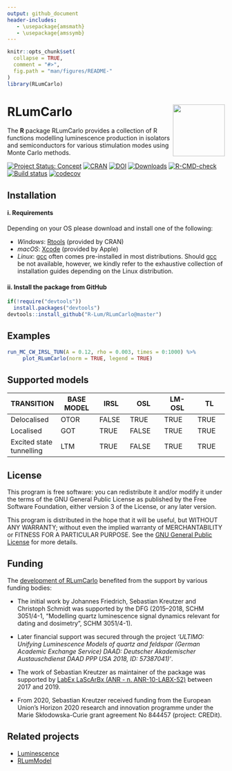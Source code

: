```yaml
---
output: github_document
header-includes:
   - \usepackage{amsmath}
   - \usepackage{amssymb}
---
```

<!-- README.md was auto-generated by README.Rmd. Please DO NOT edit by hand!-->

```r
knitr::opts_chunk$set(
  collapse = TRUE,
  comment = "#>",
  fig.path = "man/figures/README-"
)
library(RLumCarlo)
```

# RLumCarlo <img width=120px src="man/figures/Logo_RLumCarlo.png" align="right" />

The **R** package RLumCarlo provides a collection of R functions modelling luminescence production in isolators and semiconductors for various stimulation modes using Monte Carlo methods.

[![Project Status: Concept](https://www.repostatus.org/badges/latest/active.svg)](https://www.repostatus.org/#active)
[![CRAN](https://www.r-pkg.org/badges/version/RLumCarlo)](https://CRAN.R-project.org/package=RLumCarlo)
[![DOI](https://zenodo.org/badge/82188344.svg)](https://zenodo.org/badge/latestdoi/82188344)
[![Downloads](https://cranlogs.r-pkg.org/badges/grand-total/RLumCarlo)](https://www.r-pkg.org/pkg/RLumCarlo)
[![R-CMD-check](https://github.com/R-Lum/RLumCarlo/workflows/GitHub Actions CI/badge.svg)](https://github.com/R-Lum/RLumCarlo/actions)
[![Build status](https://ci.appveyor.com/api/projects/status/yxsmwa86jajhtesn?svg=true)](https://ci.appveyor.com/project/RLumSK/rlumcarlo)
[![codecov](https://app.codecov.io/gh/R-Lum/RLumCarlo/branch/master/graph/badge.svg?token=W0q5JUInf7)](https://app.codecov.io/gh/R-Lum/RLumCarlo)

## Installation

#### i. Requirements

Depending on your OS please download and install one of the following:

* *Windows*: [Rtools](https://cran.r-project.org/bin/windows/Rtools/) (provided by CRAN)
* *macOS*: [Xcode](https://developer.apple.com) (provided by Apple)
* *Linux*: [gcc](https://gcc.gnu.org) often comes pre-installed in most distributions. Should [gcc](https://gcc.gnu.org) be not available, however, we kindly refer to the exhaustive collection of installation guides depending on the Linux distribution.

#### ii. Install the package from GitHub

```r
if(!require("devtools"))
  install.packages("devtools")
devtools::install_github("R-Lum/RLumCarlo@master")
```

## Examples

```r
run_MC_CW_IRSL_TUN(A = 0.12, rho = 0.003, times = 0:1000) %>%
     plot_RLumCarlo(norm = TRUE, legend = TRUE)
```

## Supported models

TRANSITION  | BASE MODEL        |    IRSL      |     OSL         |     LM-OSL      | TL 
|-----------|-------------------|--------------|-----------------|-----------------|---------------|
Delocalised | OTOR    | FALSE        | TRUE            | TRUE            |TRUE 
Localised   | GOT   | TRUE         | FALSE           | TRUE            |TRUE
Excited state tunnelling | LTM | TRUE | FALSE | TRUE | TRUE            


## License

This program is free software: you can redistribute it and/or modify it under the terms of the GNU General Public License as published by the Free Software Foundation, either version 3 of the License, or any later version.

This program is distributed in the hope that it will be useful, but WITHOUT ANY WARRANTY; without even the implied warranty of MERCHANTABILITY or FITNESS FOR A PARTICULAR PURPOSE. See the [GNU General Public License](https://github.com/R-Lum/RLumCarlo/blob/master/LICENSE) for more details.

## <span class="glyphicon glyphicon-euro"></span> Funding

The [development of RLumCarlo](https://github.com/R-Lum/RLumCarlo) benefited from the support by various funding bodies:

* The initial work by Johannes Friedrich, Sebastian Kreutzer and Christoph Schmidt was supported by the DFG (2015–2018, SCHM 3051/4-1, "Modelling quartz luminescence signal dynamics relevant for dating and dosimetry", SCHM 3051/4-1). 

* Later financial support was secured through the project *'ULTIMO: Unifying Luminescence Models of quartz and feldspar (German Academic Exchange Service) DAAD: Deutscher Akademischer Austauschdienst DAAD PPP USA 2018, ID: 57387041)'*. 

* The work of Sebastian Kreutzer as maintainer of the package was supported 
by [LabEx LaScArBx (ANR - n. ANR-10-LABX-52)](https://lascarbx.labex.u-bordeaux.fr) between 2017 and 2019.

* From 2020, Sebastian Kreutzer received funding from the European Union’s Horizon 2020
research and innovation programme under the Marie Skłodowska-Curie grant agreement No 844457
(project: CREDit).

## Related projects 

* [Luminescence](https://github.com/R-Lum/Luminescence)
* [RLumModel](https://github.com/R-Lum/RLumModel)

